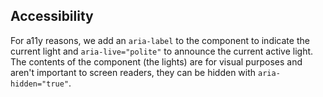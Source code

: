 ## Accessibility

For a11y reasons, we add an `aria-label` to the component to indicate the current light and `aria-live="polite"` to announce the current active light. The contents of the component (the lights) are for visual purposes and aren't important to screen readers, they can be hidden with `aria-hidden="true"`.
